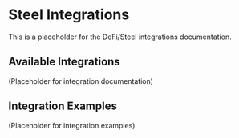 # Steel Integrations

This is a placeholder for the DeFi/Steel integrations documentation.

## Available Integrations

(Placeholder for integration documentation)

## Integration Examples

(Placeholder for integration examples) 